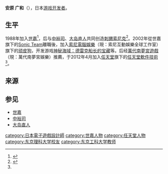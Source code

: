 {{noteTA
|G1=Games
| G2 = Sega
}}
{{Infobox person
| name               = 
| image              = File:Hirokazu yasuhara gdc 2018.jpg
| image_size         = 250px
| caption            = 安原广和在2018年的[[游戏开发者大会|游戏开发者大会]]
| native_name        = 
| native_name_lang   = 
| birth_date         = {{birth date and age|1965|10|12}}
| birth_place        = 
| nationality        = 
| years active       = 1988年至今
| death_date         = 
| death_place        = 
| other names        = Carol Yas
| employer           = 
| occupation         = [[游戏设计师|游戏设计师]]
| notable_works      = [[音速小子系列|音速小子系列]]
}}

{{Japanese|japanese=安原 広和|kana=やすはら ひろかず|romaji=Yasuhara Hirokazu}}
'''安原 广和'''（{{bd|1965年|10月12日}}），日本[[游戏开发者|游戏开发者]]。

==生平==
1988年加入[[世嘉|世嘉]]<ref name=Gamasutra>{{Cite web |author=Tom Curtis |date=2012-04-04 |url=http://www.gamasutra.com/view/news/168016/Sonic_the_Hedgehog_cocreator_Hirokazu_Yasuhara_joins_Nintendo.php |title=Sonic the Hedgehog co-creator Hirokazu Yasuhara joins Nintendo |publisher=Gamasutra |accessdate=2014-06-02 |archive-date=2018-11-29 |archive-url=https://web.archive.org/web/20181129135557/http://www.gamasutra.com/view/news/168016/Sonic_the_Hedgehog_cocreator_Hirokazu_Yasuhara_joins_Nintendo.php |dead-url=no }}</ref>，后与[[中裕司|中裕司]]、[[大岛直人|大岛直人]]共同创造[[刺猬索尼克|刺猬索尼克]]<ref>{{Cite web |date=2011-06-09 |url=http://www.famitsu.com/news/201106/09044968.html |title=ソニック生誕20周年を祝うライブイベントがロサンゼルスで開催【E3 2011】 |publisher=ファミ通.com |access-date=2014-06-02 |archive-date=2020-03-31 |archive-url=https://web.archive.org/web/20200331030825/https://www.famitsu.com/news/201106/09044968.html |dead-url=no }}</ref>。2002年從世嘉旗下的[[Sonic_Team|Sonic Team]]離職後，加入[[索尼互動娛樂全球工作室|索尼電腦娛樂]]（現：索尼互動娛樂全球工作室）旗下的[[顽皮狗|顽皮狗]]，开发游戏[[神秘海域：德雷克船长的宝藏|神秘海域：德雷克船长的宝藏]]等。后经[[萬代南夢宮娛樂|萬代南夢宮遊戲]]（現：萬代南夢宮娛樂）推薦，于2012年4月加入[[任天堂|任天堂]]旗下的[[任天堂軟件技術|任天堂軟件技術]]<ref name=Gamasutra />。

==来源==
<references/>

==参见==
*[[世嘉|世嘉]]
*[[中裕司|中裕司]]
*[[大岛直人|大岛直人]]

{{音速小子系列}}
{{Authority control}}

{{DEFAULTSORT:Yasuhara, Hirokazu}}
[[category:日本電子遊戲設計師|category:日本電子遊戲設計師]]
[[category:世嘉人物|category:世嘉人物]]
[[category:任天堂人物|category:任天堂人物]]
[[category:东京理科大学校友|category:东京理科大学校友]]
[[category:东京工科大学教师|category:东京工科大学教师]]